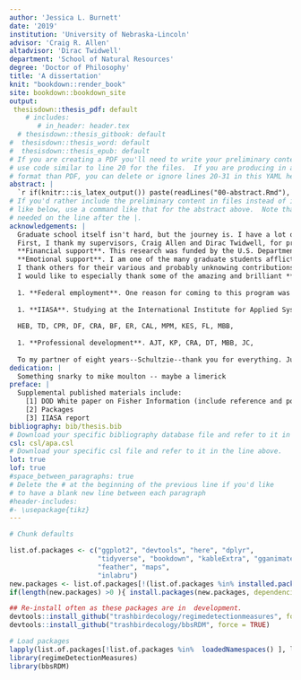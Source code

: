 ```yaml
---
author: 'Jessica L. Burnett'
date: '2019'
institution: 'University of Nebraska-Lincoln'
advisor: 'Craig R. Allen'
altadvisor: 'Dirac Twidwell'
department: 'School of Natural Resources'
degree: 'Doctor of Philosophy'
title: 'A dissertation'
knit: "bookdown::render_book"
site: bookdown::bookdown_site
output: 
 thesisdown::thesis_pdf: default
    # includes:
       # in_header: header.tex  
  # thesisdown::thesis_gitbook: default
#  thesisdown::thesis_word: default
#  thesisdown::thesis_epub: default
# If you are creating a PDF you'll need to write your preliminary content here or
# use code similar to line 20 for the files.  If you are producing in a different
# format than PDF, you can delete or ignore lines 20-31 in this YAML header.
abstract: |
  `r if(knitr:::is_latex_output()) paste(readLines("00-abstract.Rmd"), collapse = '\n  ')`
# If you'd rather include the preliminary content in files instead of inline
# like below, use a command like that for the abstract above.  Note that a tab is 
# needed on the line after the |.
acknowledgements: |
  Graduate school itself isn't hard, but the journey is. I have a lot of people and institutions to thank for their  emotional, intellectual, financial, and other professional support. I wish to first highlight how **great it was to be a graduate student at this university and in the School of Natural Resources**. I have received tremendous support at all levels of the university. Although I am not a fan of Nebraska's climate, I highly recommend this school to prospective students. 
  First, I thank my supervisors, Craig Allen and Dirac Twidwell, for providing me with this amazing opportunity and for supporting my growth as an independent researcher. I thank my committee members, Craig Allen, David Angeler, John De Long, Dirac Twidwell, and Drew Tyre for their support and advisement, but especially for their comprehensive examination--I found this process transformative. I especially thank Dirac for his comprehensive exam questions--I never knew how much theory I didn't know until I studied your list...
  **Financial support**. This research was funded by the U.S. Department of Defense’s Strategic Environmental Research and Development Program (project ID: RC-2510). The University of Nebraska-Lincoln (UNL) has been highy supportive in my doctoral studies and reserach. I am grateful for the generous of donors to the University of Nebraska Foundation, which provided me with two prestigious supplemental fellowships: Fling and Othmer. I also thank the Nelson Family (Nelson Memorial Fellowship) and the Institute of Agriculture and Natural Resources, who funded large portions of my academic and research-related travel. I thank the School of Natural Resources for their financial support in my conference travel. The U.S. National Academy of Sciences generously funded part of my travel to the International Institute for Applied Systems Analysis (IIASA). This financial support provided me not only with invaluabe opportunities to attend and present at national and international conferences and workshops, conduct research abroad, and network--this funding alleviated some financial pressures associated with graduate school which allowed a more refined focus on my research. The opportunities and experiences provided to me by these funding sources were amazing, thank you all.
  **Emotional support**. I am one of the many graduate students afflicted with mental health "disorders" which negatively impact my quality of life, at times. I am first grafteful to one friend who unknowingly destigmatized mental health, without which I may not have sought treatment and diagnosis--thank you, Hannah. Since my diagnoses, I have tried to encourage this destigmatization among graduate students in our department. I thank felow students and faculty who have also been outspoken regarding related issues (Jamilynn Polletto and Drew Tyre). Finally, I thank Terry Thomas for her patience, support, and knowledge as my general practitioner and mental health advocate.   
  I thank others for their various and probably unknowing contributions to my professional development: David Angeler, Christie Bahlai, Hannah Birge, Mary Bomberger Brown, John Carroll, Jenny Dauer, John DeLong, Tarsha Eason, Brian Fath, Ahjond Garmestani, Chris Lepczyk, Frank La Sorte, Chai Molina, Erica Stuber, Zac Warren, Lyndsie Wszola, Hao Ye, Peter Zebrowski. 
  I would like to especially thank some of the amazing and brilliant **female scientists** in my life for their encouragement: Jane Anderson, Hannah Birge, Mary Bomberger Brown, Tori Donovan, Brittany Dueker, Allie Schiltmeyer, Katie Sieving, Erica Stuber, and Lyndsie Wszola. 
  
  1. **Federal employment**. One reason for coming to this program was specifically to study in a USGS Cooperative Research Unit, and to understand better life as a federal scientist. I thank Craig Allen and Kevin Pope for entertaining many hours of discussion (interrogation?) regarding federal employment. 
  
  1. **IIASA**. Studying at the International Institute for Applied Systems Analysis was an amazing opportunity. I thank Brian Fath and Elena Rovenskaya for their advisement, members of the Applied Systems Analysis research group for their feedback on my research, and to the postdocs and YSSPers. 
  
  HEB, TD, CPR, DF, CRA, BF, ER, CAL, MPM, KES, FL, MBB, 
  
  1. **Professional development**. AJT, KP, CRA, DT, MBB, JC, 
  
  To my partner of eight years--Schultzie--thank you for everything. Just kidding, thank you, Nat Price.
dedication: |
  Something snarky to mike moulton -- maybe a limerick
preface: |
  Supplemental published materials include:
    [1] DOD White paper on Fisher Information (include reference and post onto Zenodo, if not available via DOD webpage)
    [2] Packages
    [3] IIASA report
bibliography: bib/thesis.bib
# Download your specific bibliography database file and refer to it in the line above.
csl: csl/apa.csl
# Download your specific csl file and refer to it in the line above.
lot: true
lof: true
#space_between_paragraphs: true
# Delete the # at the beginning of the previous line if you'd like
# to have a blank new line between each paragraph
#header-includes:
#- \usepackage{tikz}
---
```


<!--
Above is the YAML (YAML Ain't Markup Language) header that includes a lot of metadata used to produce the document.  Be careful with spacing in this header!

If you'd prefer to not include a Dedication, for example, simply delete lines 17 and 18 above or add a # before them to comment them out.  If you have other LaTeX packages you would like to include, delete the # before header-includes and list the packages after hyphens on new lines.

If you'd like to include a comment that won't be produced in your resulting file enclose it in a block like this.
-->

<!--
If you receive a duplicate label error after knitting, make sure to delete the index.Rmd file and then knit again.
-->
```r
# Chunk defaults

```


```r
list.of.packages <- c("ggplot2", "devtools", "here", "dplyr", 
                      "tidyverse", "bookdown", "kableExtra", "gganimate", "sp", "raster", 
                      "feather", "maps", 
                      "inlabru")
new.packages <- list.of.packages[!(list.of.packages %in% installed.packages()[,"Package"])]
if(length(new.packages) >0 ){ install.packages(new.packages, dependencies = T)}

## Re-install often as these packages are in  development.
devtools::install_github("trashbirdecology/regimedetectionmeasures", force = TRUE)
devtools::install_github("trashbirdecology/bbsRDM", force = TRUE)

# Load packages
lapply(list.of.packages[!list.of.packages %in%  loadedNamespaces() ], library, character.only = TRUE)
library(regimeDetectionMeasures) 
library(bbsRDM)
```


<!-- Do not remove the line with the  '.unnumbered' -->
<!-- There is something buggy about it, when I remove it shit goes bananas.  -->
<!-- Need to figure out how to fix because it inserts like two blank pages! -->

#  {.unnumbered}
